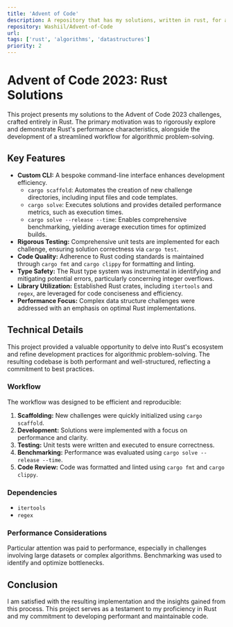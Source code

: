 ```yaml
---
title: 'Advent of Code'
description: A repository that has my solutions, written in rust, for advent of code. I really enjoy these coding challenges and they are what originally helped me learn rust!
repository: Washiil/Advent-of-Code
url:
tags: ['rust', 'algorithms', 'datastructures']
priority: 2
---
```


# Advent of Code 2023: Rust Solutions

This project presents my solutions to the Advent of Code 2023 challenges, crafted entirely in Rust. The primary motivation was to rigorously explore and demonstrate Rust's performance characteristics, alongside the development of a streamlined workflow for algorithmic problem-solving.

## Key Features

- **Custom CLI:** A bespoke command-line interface enhances development efficiency.
  - `cargo scaffold`: Automates the creation of new challenge directories, including input files and code templates.
  - `cargo solve`: Executes solutions and provides detailed performance metrics, such as execution times.
  - `cargo solve --release --time`: Enables comprehensive benchmarking, yielding average execution times for optimized builds.
- **Rigorous Testing:** Comprehensive unit tests are implemented for each challenge, ensuring solution correctness via `cargo test`.
- **Code Quality:** Adherence to Rust coding standards is maintained through `cargo fmt` and `cargo clippy` for formatting and linting.
- **Type Safety:** The Rust type system was instrumental in identifying and mitigating potential errors, particularly concerning integer overflows.
- **Library Utilization:** Established Rust crates, including `itertools` and `regex`, are leveraged for code conciseness and efficiency.
- **Performance Focus:** Complex data structure challenges were addressed with an emphasis on optimal Rust implementations.

## Technical Details

This project provided a valuable opportunity to delve into Rust's ecosystem and refine development practices for algorithmic problem-solving. The resulting codebase is both performant and well-structured, reflecting a commitment to best practices.

### Workflow

The workflow was designed to be efficient and reproducible:

1.  **Scaffolding:** New challenges were quickly initialized using `cargo scaffold`.
2.  **Development:** Solutions were implemented with a focus on performance and clarity.
3.  **Testing:** Unit tests were written and executed to ensure correctness.
4.  **Benchmarking:** Performance was evaluated using `cargo solve --release --time`.
5.  **Code Review:** Code was formatted and linted using `cargo fmt` and `cargo clippy`.

### Dependencies

- `itertools`
- `regex`

### Performance Considerations

Particular attention was paid to performance, especially in challenges involving large datasets or complex algorithms. Benchmarking was used to identify and optimize bottlenecks.

## Conclusion

I am satisfied with the resulting implementation and the insights gained from this process. This project serves as a testament to my proficiency in Rust and my commitment to developing performant and maintainable code.
